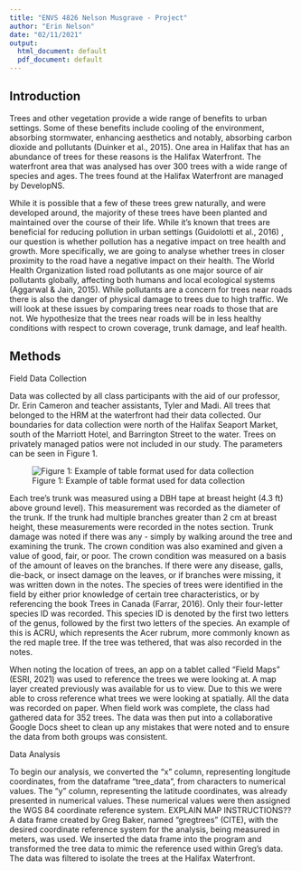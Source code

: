 ```yaml
---
title: "ENVS 4826 Nelson Musgrave - Project"
author: "Erin Nelson"
date: "02/11/2021"
output:
  html_document: default
  pdf_document: default
---
```

## Introduction
Trees and other vegetation provide a wide range of benefits to urban settings. Some of these benefits include cooling of the environment, absorbing stormwater, enhancing aesthetics and notably, absorbing carbon dioxide and pollutants (Duinker et al., 2015). One area in Halifax that has an abundance of trees for these reasons is the Halifax Waterfront. The waterfront area that was analysed has over 300 trees with a wide range of species and ages. The trees found at the Halifax Waterfront are managed by DevelopNS. 

While it is possible that a few of these trees grew naturally, and were developed around, the majority of these trees have been planted and maintained over the course of their life. While it’s known that trees are beneficial for reducing pollution in urban settings (Guidolotti et al., 2016) , our question is whether pollution has a negative impact on tree health and growth. More specifically, we are going to analyse whether trees in closer proximity to the road have a negative impact on their health. The World Health Organization listed road pollutants as one major source of air pollutants globally, affecting both humans and local ecological systems (Aggarwal & Jain, 2015). While pollutants are a concern for trees near roads there is also the danger of physical damage to trees due to high traffic.  We will look at these issues by comparing trees near roads to those that are not. We hypothesize that the trees near roads will be in less healthy conditions with respect to crown coverage, trunk damage, and leaf health.

## Methods
Field Data Collection

Data was collected by all class participants with the aid of our professor, Dr. Erin Cameron and teacher assistants, Tyler and Madi. All trees that belonged to the HRM at the waterfront had their data collected. Our boundaries for data collection were north of the Halifax Seaport Market, south of the Marriott Hotel, and Barrington Street to the water. Trees on privately managed patios were not included in our study. The parameters can be seen in Figure 1.

![Figure 1: Example of table format used for data collection](example_table_cropped.png)



Each tree’s trunk was measured using a DBH tape at breast height (4.3 ft) above ground level). This measurement was recorded as the diameter of the trunk. If the trunk had multiple branches greater than 2 cm at breast height, these measurements were recorded in the notes section. Trunk damage was noted if there was any - simply by walking around the tree and examining the trunk. The crown condition was also examined and given a value of good, fair, or poor. The crown condition was measured on a basis of the amount of leaves on the branches. If there were any disease, galls, die-back, or insect damage on the leaves, or if  branches were missing, it was written down in the notes. The species of trees were identified in the field by either prior knowledge of certain tree characteristics, or by referencing the book Trees in Canada (Farrar, 2016). Only their four-letter species ID was recorded. This species ID is denoted by the first two letters of the genus, followed by the first two letters of the species. An example of this is ACRU, which represents the Acer rubrum, more commonly known as the red maple tree. If the tree was tethered, that was also recorded in the notes. 

When noting the location of trees, an app on a tablet called “Field Maps” (ESRI, 2021) was used to reference the trees we were looking at. A map layer created previously was available for us to view. Due to this we were able to cross reference what trees we were looking at spatially. All the data was recorded on paper. When field work was complete, the class had gathered data for 352 trees. The data was then put into a collaborative Google Docs sheet to clean up any mistakes that were noted and to ensure the data from both groups was consistent.

Data Analysis 

To begin our analysis, we converted the “x” column, representing longitude coordinates, from the dataframe “tree_data”, from characters to numerical values. The “y” column, representing the latitude coordinates, was already presented in numerical values. These numerical values were then assigned the WGS 84 coordinate reference system. 
EXPLAIN MAP INSTRUCTIONS??
A data frame created by Greg Baker, named “gregtrees” (CITE), with the desired coordinate reference system for the analysis, being measured in meters, was used. We inserted the data frame into the program and transformed the tree data to mimic the reference used within Greg’s data. 
The data was filtered to isolate the trees at the Halifax Waterfront. 



```r

```



